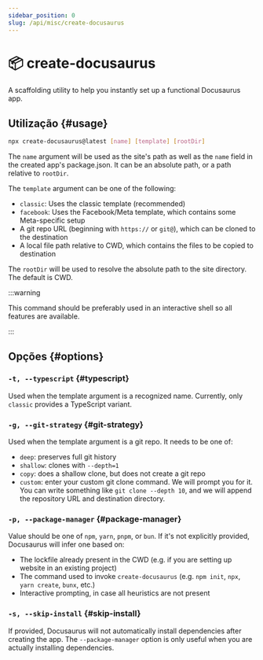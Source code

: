 ```yaml
---
sidebar_position: 0
slug: /api/misc/create-docusaurus
---
```


# 📦 create-docusaurus

A scaffolding utility to help you instantly set up a functional Docusaurus app.

## Utilização {#usage}

```bash
npx create-docusaurus@latest [name] [template] [rootDir]
```

The `name` argument will be used as the site's path as well as the `name` field in the created app's package.json. It can be an absolute path, or a path relative to `rootDir`.

The `template` argument can be one of the following:

- `classic`: Uses the classic template (recommended)
- `facebook`: Uses the Facebook/Meta template, which contains some Meta-specific setup
- A git repo URL (beginning with `https://` or `git@`), which can be cloned to the destination
- A local file path relative to CWD, which contains the files to be copied to destination

The `rootDir` will be used to resolve the absolute path to the site directory. The default is CWD.

:::warning

This command should be preferably used in an interactive shell so all features are available.

:::

## Opções {#options}

### `-t, --typescript` {#typescript}

Used when the template argument is a recognized name. Currently, only `classic` provides a TypeScript variant.

### `-g, --git-strategy` {#git-strategy}

Used when the template argument is a git repo. It needs to be one of:

- `deep`: preserves full git history
- `shallow`: clones with `--depth=1`
- `copy`: does a shallow clone, but does not create a git repo
- `custom`: enter your custom git clone command. We will prompt you for it. You can write something like `git clone --depth 10`, and we will append the repository URL and destination directory.

### `-p, --package-manager` {#package-manager}

Value should be one of `npm`, `yarn`, `pnpm`, or `bun`. If it's not explicitly provided, Docusaurus will infer one based on:

- The lockfile already present in the CWD (e.g. if you are setting up website in an existing project)
- The command used to invoke `create-docusaurus` (e.g. `npm init`, `npx`, `yarn create`, `bunx`, etc.)
- Interactive prompting, in case all heuristics are not present

### `-s, --skip-install` {#skip-install}

If provided, Docusaurus will not automatically install dependencies after creating the app. The `--package-manager` option is only useful when you are actually installing dependencies.
